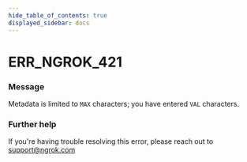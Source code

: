 ```yaml
---
hide_table_of_contents: true
displayed_sidebar: docs
---
```



# ERR_NGROK_421

### Message

Metadata is limited to `MAX` characters; you have entered `VAL` characters.

<ErrorDetails error="err_ngrok_421" />

### Further help

If you're having trouble resolving this error, please reach out to [support@ngrok.com](mailto:support@ngrok.com?subject=Help%20with%20ERR_NGROK_421)

